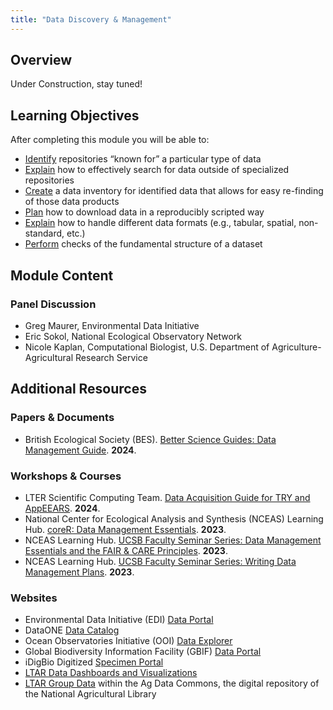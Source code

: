 ```yaml
---
title: "Data Discovery & Management"
---
```


## Overview

Under Construction, stay tuned!

## Learning Objectives

After completing this module you will be able to: 

- <u>Identify</u> repositories "known for" a particular type of data
- <u>Explain</u> how to effectively search for data outside of specialized repositories
- <u>Create</u> a data inventory for identified data that allows for easy re-finding of those data products
- <u>Plan</u> how to download data in a reproducibly scripted way
- <u>Explain</u> how to handle different data formats (e.g., tabular, spatial, non-standard, etc.)
- <u>Perform</u> checks of the fundamental structure of a dataset

## Module Content
### Panel Discussion
- Greg Maurer, Environmental Data Initiative
- Eric Sokol, National Ecological Observatory Network
- Nicole Kaplan, Computational Biologist, U.S. Department of Agriculture-Agricultural Research Service       

## Additional Resources

### Papers & Documents

- British Ecological Society (BES). [Better Science Guides: Data Management Guide ](https://www.britishecologicalsociety.org/publications/better-science/). **2024**.

### Workshops & Courses

- LTER Scientific Computing Team. [Data Acquisition Guide for TRY and AppEEARS](https://lter.github.io/scicomp/internal_get-data.html). **2024**.
- National Center for Ecological Analysis and Synthesis (NCEAS) Learning Hub. [coreR: Data Management Essentials](https://learning.nceas.ucsb.edu/2023-10-coreR/session_14.html). **2023**.
- NCEAS Learning Hub. [UCSB Faculty Seminar Series: Data Management Essentials and the FAIR & CARE Principles](https://learning.nceas.ucsb.edu/2023-09-ucsb-faculty/session_04.html). **2023**.
- NCEAS Learning Hub. [UCSB Faculty Seminar Series: Writing Data Management Plans](https://learning.nceas.ucsb.edu/2023-09-ucsb-faculty/session_05.html). **2023**.

### Websites

- Environmental Data Initiative (EDI) [Data Portal](https://portal.edirepository.org/nis/advancedSearch.jsp)
- DataONE [Data Catalog](https://search.dataone.org/data)
- Ocean Observatories Initiative (OOI) [Data Explorer](https://dataexplorer.oceanobservatories.org/)
- Global Biodiversity Information Facility (GBIF) [Data Portal](https://www.gbif.org/)
- iDigBio Digitized [Specimen Portal](https://www.idigbio.org/portal)
- [LTAR Data Dashboards and Visualizations](https://ltar.ars.usda.gov/data/data-dashboards/)
- [LTAR Group Data](https://agdatacommons.nal.usda.gov/Long_Term_Agroecosystem_Research/groups) within the Ag Data Commons, the digital repository of the National Agricultural Library
